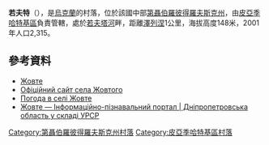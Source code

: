 {{coord|48|29|54|N|33|32|8|E|scale:30000_region:UA|display=title}}

'''若夫特'''（{{lang-uk|Жовте}}），是[[烏克蘭|烏克蘭]]的村落，位於該國中部[[第聶伯羅彼得羅夫斯克州|第聶伯羅彼得羅夫斯克州]]，由[[皮亞季哈特基區|皮亞季哈特基區]]負責管轄，處於[[若夫塔河|若夫塔河]]畔，距離[[澤列涅_(皮亞季哈特基區)|澤列涅]]1公里，海拔高度148米，2001年人口2,315。

==參考資料==
* [http://gska2.rada.gov.ua/pls/z7502/A005?rdat1=06.12.2007&rf7571=6169 Жовте]{{dead link|date=2018年4月 |bot=InternetArchiveBot |fix-attempted=yes }}
* [http://selo.inf.ua/ Офіційний сайт села Жовтого]
* [http://weather.in.ua/ua/dnepropetrovskaja/7777 Погода в селі Жовте]
* [http://imsu-dnipropetrovsk.com/mista-i-sela/pjatyhatskyj-rajon/zhovte.html Жовте — Інформаційно-пізнавальний портал | Дніпропетровська область у складі УРСР]

{{DEFAULTSORT:Жовте}}
[[Category:第聶伯羅彼得羅夫斯克州村落|Category:第聶伯羅彼得羅夫斯克州村落]]
[[Category:皮亞季哈特基區村落|Category:皮亞季哈特基區村落]]


{{Dnipropetrovsk-geo-stub}}